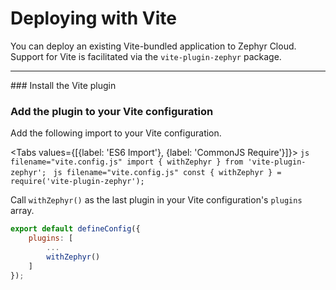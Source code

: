 
# Deploying with Vite
You can deploy an existing Vite-bundled application to Zephyr Cloud.
Support for Vite is facilitated via the `vite-plugin-zephyr` package.

---

<Steps>
### Install the Vite plugin
<PackageManagerTabs command="install vite-plugin-zephyr --save" />

### Add the plugin to your Vite configuration
Add the following import to your Vite configuration.

<Tabs values={[{label: 'ES6 Import'}, {label: 'CommonJS Require'}]}>
    <Tab>
    ```js filename="vite.config.js"
    import { withZephyr } from 'vite-plugin-zephyr';
    ```
    </Tab>
    <Tab>
    ```js filename="vite.config.js"
    const { withZephyr } = require('vite-plugin-zephyr');
    ```
    </Tab>
</Tabs>

Call `withZephyr()` as the last plugin in your Vite configuration's `plugins` array.

```js
export default defineConfig({
    plugins: [
        ...
        withZephyr()
    ]
});
```
</Steps>